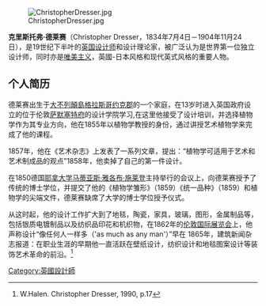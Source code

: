 [[File:ChristopherDresser.jpg|thumb]]

'''克里斯托弗·德莱赛'''（Christopher Dresser，1834年7月4日－1904年11月24日），是19世纪下半叶的[[英国|英国]][[设计师|设计师]]和设计理论家，被广泛认为是世界第一位独立设计师，同时亦是[[唯美主义|唯美主义]]，英國-日本风格和现代英式风格的重要人物。

==个人简历==

德莱赛出生于[[大不列顛島|大不列顛島]][[格拉斯哥|格拉斯哥]][[约克郡|约克郡]]的一个家庭，在13岁时进入英国政府设立的位于伦敦[[萨默塞特府|萨默塞特府]]的设计学院学习,在这里他接受了设计培训，并选择植物学作为其专业方向，他在1855年以植物学教授的身份，通过讲授艺术植物学来完成了他的课程。

1857年，他在《艺术杂志》上发表了一系列文章，提出：“植物学可适用于艺术和艺术制成品的观点”1858年，他卖掉了自己的第一件设计。

在1850德国[[耶拿大学|耶拿大学]][[马蒂亚斯·雅各布·施莱登|马蒂亚斯·雅各布·施莱登]]主持举行的会议上，向德莱赛授予了传统的博士学位，并提交了他的《植物学雏形》（1859）《统一品种》（1859）和植物学的尖端文件，德莱赛缺席了大学的博士学位授予仪式。

从这时起，他的设计工作扩大到了地毯，陶瓷，家具，玻璃，图形，金属制品等，包括银质电镀制品以及纺织品印花和机织物，在1862年的[[伦敦国际展览会|伦敦国际展览会]]上，他声称设计“像任何人一样多（'as much as any man'）”早在 1865年，建筑新闻杂志报道：在职业生涯的早期他一直活跃在壁纸设计，纺织设计和地毯图案设计等装饰艺术革命的前沿。<ref name=":1">W.Halen. Christopher Dresser, 1990, p.17</ref>
{{Authority control}}
[[Category:英國設計師|Category:英國設計師]]